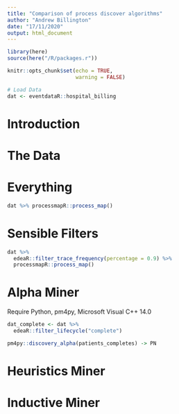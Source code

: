```yaml
---
title: "Comparison of process discover algorithms"
author: "Andrew Billington"
date: "17/11/2020"
output: html_document
---
```


```r
library(here)
source(here("/R/packages.r"))

knitr::opts_chunk$set(echo = TRUE,
                      warning = FALSE)

# Load Data 
dat <- eventdataR::hospital_billing

```

# Introduction


# The Data 


# Everything 

```r

dat %>% processmapR::process_map()

```


# Sensible Filters
```r

dat %>% 
  edeaR::filter_trace_frequency(percentage = 0.9) %>% 
  processmapR::process_map()

```

# Alpha Miner 

Require Python, pm4py, Microsoft Visual C++ 14.0 

```r

dat_complete <- dat %>% 
  edeaR::filter_lifecycle("complete")

pm4py::discovery_alpha(patients_completes) -> PN

```

# Heuristics Miner


# Inductive Miner 
